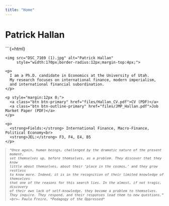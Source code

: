 ```yaml
---
title: "Home"
---
```


# Patrick Hallan

```{=html}
<div class="row g-4 align-items-start">
  
  <!-- Left: Photo -->
  <div class="col-12 col-md-3">
    <img src="DSC_7169 (1).jpg" alt="Patrick Hallan" 
         style="width:170px;border-radius:12px;margin-top:4px;">
  </div>
  
  <!-- Middle: Bio -->
  <div class="col-12 col-md-6">
    <p>
      I am a Ph.D. candidate in Economics at the University of Utah.  
      My research focuses on international finance, modern imperialism, 
      and international financial subordination.
    </p>

    <p style="margin:12px 0;">
      <a class="btn btn-primary" href="files/Hallan_CV.pdf">CV (PDF)</a>
      <a class="btn btn-outline-primary" href="files/JMP_Hallan.pdf">Job Market Paper (PDF)</a>
    </p>

    <p>
      <strong>Fields:</strong> International Finance, Macro-Finance, Political Economy<br>
      <strong>JEL:</strong> F3, F4, E4, B5
    </p>
  </div>
  
  <!-- Right: Epigraph -->
  <div class="col-12 col-md-3" 
       style="font-style:italic; font-size:0.9em; color:#555; border-left:2px solid #ddd; padding-left:12px;">
    “Once again, human beings, challenged by the dramatic nature of the present moment, 
    set themselves up, before themselves, as a problem. They discover that they know 
    little about themselves, about their ‘place in the cosmos,’ and they grow restless 
    to know more. Indeed, it is in the recognition of their limited knowledge of themselves 
    that one of the reasons for this search lies. In the almost, if not tragic, discovery 
    of their own lack of self-knowledge, they become a problem to themselves. 
    They inquire. They respond, and their responses lead them to new questions.”  
    <br>— Paulo Freire, *Pedagogy of the Oppressed*
  </div>

</div>
